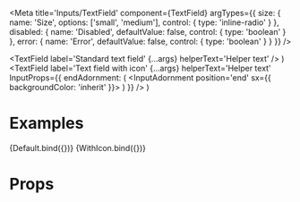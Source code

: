 
<Meta
  title='Inputs/TextField'
  component={TextField}
  argTypes={{
    size: {
      name: 'Size',
      options: ['small', 'medium'],
      control: {
        type: 'inline-radio'
      }
    },
    disabled: {
      name: 'Disabled',
      defaultValue: false,
      control: {
        type: 'boolean'
      }
    },
    error: {
      name: 'Error',
      defaultValue: false,
      control: {
        type: 'boolean'
      }
    }
  }}
/>

  <TextField label='Standard text field' {...args} helperText='Helper text' />
)
  <TextField
    label='Text field with icon'
    {...args}
    helperText='Helper text'
    InputProps={{
      endAdornment: (
        <InputAdornment position='end' sx={{ backgroundColor: 'inherit' }}>
          <AccountCircle />
        </InputAdornment>
      )
    }}
  />
)

# Examples

<Canvas>
  <Story name='Default'>{Default.bind({})}</Story>
  <Story name='With Icon'>{WithIcon.bind({})}</Story>
</Canvas>

# Props

<ArgsTable of={TextField} />

